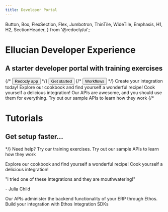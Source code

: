 ```yaml
---
title: Developer Portal
---
```



  Button,
  Box,
  FlexSection,
  Flex,
  Jumbotron,
  ThinTile,
  WideTile,
  Emphasis,
  H1,
  H2,
  SectionHeader,
} from '@redocly/ui';




<Jumbotron>
  <NavBar location={props.location} standalone={false} />
  <H1>Ellucian Developer Experience</H1>
  <H2>A starter developer portal with training exercises</H2>
  <Flex p={20} justifyContent="center">
    {/* <Button inversed large to="https://app.redoc.ly">
      Redocly app
    </Button> */}
    <Button inversed transparent large to="developer-portal/index.md">
      Get started
    </Button>
    {/* <Button inversed transparent large>
      Workflows
    </Button> */}
  </Flex>
</Jumbotron>
<Box my={25}>
  <SectionHeader>
    Create your <Emphasis> integration </Emphasis> today!
  </SectionHeader>
  <FlexSection justifyContent="space-around" flexWrap="wrap">
    <ThinTile to="developer-portal/recipes.mdx" icon={icon1} header="Recipes">
        Explore our cookbook and find yourself a wonderful recipe! Cook yourself a delicious integration!
    </ThinTile>
    <ThinTile to="developer-portal/api-catalog.mdx" icon={ellucianPower} header="API Catalog">
        Our APIs are awesome, and you should use them for everything.  
    </ThinTile>
    <ThinTile to="developer-portal/try-it-out.mdx" icon={icon3} header="Try it out">
        Try out our sample APIs to learn how they work
    </ThinTile>
  </FlexSection>
  {/* <Jumbotron parallaxEffect bgImage={icon1}>
    <H1>Tutorials</H1>
    <H2>Get setup faster...</H2>
  </Jumbotron> */}
  <SectionHeader>
    <Emphasis>Need help? </Emphasis>
    Try our training exercises.
  </SectionHeader>
  <FlexSection justifyContent="space-around" flexWrap="wrap">
    <WideTile to="developer-portal/try-it-out.mdx" header="Try it out">
        Try out our sample APIs to learn how they work
    </WideTile>
    <WideTile to="developer-portal/recipes.mdx" header="Recipes">
        <p>Explore our cookbook and find yourself a wonderful recipe! Cook yourself a delicious integration!</p>
        <p>"I tried one of these Integrations and they are mouthwatering!"</p>
        <p>  - Julia Child</p>
    </WideTile>
    <WideTile to="developer-portal/api-catalog.mdx" header="API Catalog">
        Our APIs administer the backend functionality of your ERP through Ethos. 
    </WideTile>
    <WideTile to="developer-portal/sdk.mdx" header="Ethos Integration SDK">
        Build your integration with Ethos Integration SDKs
    </WideTile>
  </FlexSection>
</Box>


